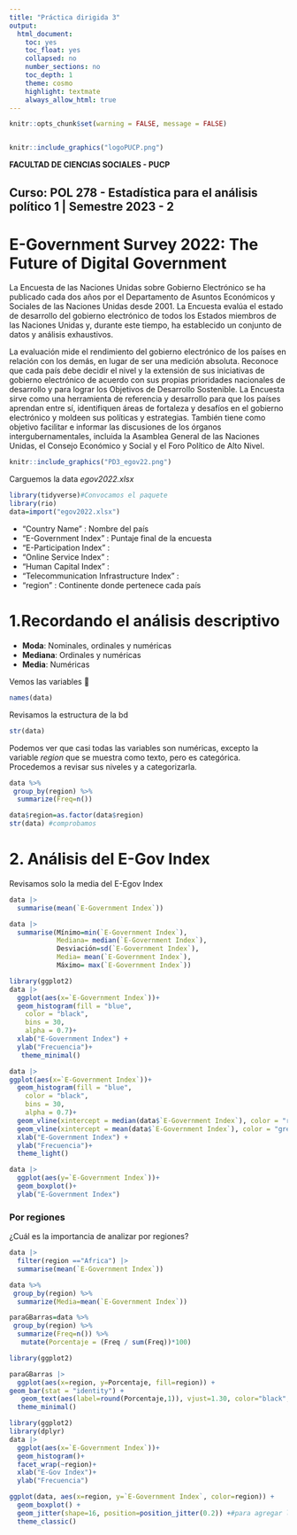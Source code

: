 ```yaml
---
title: "Práctica dirigida 3"
output:
  html_document:
    toc: yes
    toc_float: yes
    collapsed: no
    number_sections: no
    toc_depth: 1
    theme: cosmo
    highlight: textmate
    always_allow_html: true
---
```


```r
knitr::opts_chunk$set(warning = FALSE, message = FALSE) 
```

<center><img src=" " width="200"/></center>

```r
knitr::include_graphics("logoPUCP.png") 
```

**FACULTAD DE CIENCIAS SOCIALES - PUCP**<br>

## Curso: POL 278 - Estadística para el análisis político 1 \| Semestre 2023 - 2 <br>

# **E-Government Survey 2022: The Future of Digital Government**

La Encuesta de las Naciones Unidas sobre Gobierno Electrónico se ha publicado cada dos años por el Departamento de Asuntos Económicos y Sociales de las Naciones Unidas desde 2001. La Encuesta evalúa el estado de desarrollo del gobierno electrónico de todos los Estados miembros de las Naciones Unidas y, durante este tiempo, ha establecido un conjunto de datos y análisis exhaustivos.

La evaluación mide el rendimiento del gobierno electrónico de los países en relación con los demás, en lugar de ser una medición absoluta. Reconoce que cada país debe decidir el nivel y la extensión de sus iniciativas de gobierno electrónico de acuerdo con sus propias prioridades nacionales de desarrollo y para lograr los Objetivos de Desarrollo Sostenible. La Encuesta sirve como una herramienta de referencia y desarrollo para que los países aprendan entre sí, identifiquen áreas de fortaleza y desafíos en el gobierno electrónico y moldeen sus políticas y estrategias. También tiene como objetivo facilitar e informar las discusiones de los órganos intergubernamentales, incluida la Asamblea General de las Naciones Unidas, el Consejo Económico y Social y el Foro Político de Alto Nivel.

```r
knitr::include_graphics("PD3_egov22.png") 
```

Carguemos la data *egov2022.xlsx*

```r
library(tidyverse)#Convocamos el paquete
library(rio)    
data=import("egov2022.xlsx") 
```

-   "Country Name" : Nombre del país\
-   "E-Government Index" : Puntaje final de la encuesta\
-   "E-Participation Index" :\
-   "Online Service Index" :\
-   "Human Capital Index" :\
-   "Telecommunication Infrastructure Index" :
-   "region" : Continente donde pertenece cada país

# **1.Recordando el análisis descriptivo**

-   **Moda**: Nominales, ordinales y numéricas
-   **Mediana**: Ordinales y numéricas
-   **Media**: Numéricas

Vemos las variables 🧐

```r
names(data)
```
Revisamos la estructura de la bd
```r
str(data)
```

Podemos ver que casi todas las variables son numéricas, excepto la variable *region* que se muestra como texto, pero es categórica. Procedemos a revisar sus niveles y a categorizarla.

```r
data %>%
 group_by(region) %>%
  summarize(Freq=n())
```

```r
data$region=as.factor(data$region)
str(data) #comprobamos
```

# **2. Análisis del E-Gov Index**

Revisamos solo la media del E-Egov Index
```r
data |>
  summarise(mean(`E-Government Index`))
```

```r
data |>
  summarise(Mínimo=min(`E-Government Index`), 
            Mediana= median(`E-Government Index`), 
            Desviación=sd(`E-Government Index`),
            Media= mean(`E-Government Index`),
            Máximo= max(`E-Government Index`))
```

```r
library(ggplot2)
data |>
  ggplot(aes(x=`E-Government Index`))+
  geom_histogram(fill = "blue",
    color = "black",
    bins = 30,
    alpha = 0.7)+
  xlab("E-Government Index") +
  ylab("Frecuencia")+
   theme_minimal()
```

```r
data |>
ggplot(aes(x=`E-Government Index`))+
  geom_histogram(fill = "blue",
    color = "black",
    bins = 30,
    alpha = 0.7)+
  geom_vline(xintercept = median(data$`E-Government Index`), color = "red")+
  geom_vline(xintercept = mean(data$`E-Government Index`), color = "green")+
  xlab("E-Government Index") +
  ylab("Frecuencia")+
  theme_light()
```

```r
data |> 
  ggplot(aes(y=`E-Government Index`))+
  geom_boxplot()+
  ylab("E-Government Index")
```

### Por regiones

¿Cuál es la importancia de analizar por regiones?

```r
data |> 
  filter(region =="Africa") |>
  summarise(mean(`E-Government Index`))
```

```r
data %>%
 group_by(region) %>%
  summarize(Media=mean(`E-Government Index`)) 
```

```r
paraGBarras=data %>%
 group_by(region) %>%
  summarize(Freq=n()) %>%
   mutate(Porcentaje = (Freq / sum(Freq))*100)
```

```r
library(ggplot2)

paraGBarras |> 
  ggplot(aes(x=region, y=Porcentaje, fill=region)) + 
geom_bar(stat = "identity") +
   geom_text(aes(label=round(Porcentaje,1)), vjust=1.30, color="black", size=3)+
  theme_minimal()
```

```r
library(ggplot2)
library(dplyr)
data |>
  ggplot(aes(x=`E-Government Index`))+
  geom_histogram()+
  facet_wrap(~region)+
  xlab("E-Gov Index")+
  ylab("Frecuencia")
```

```r
ggplot(data, aes(x=region, y=`E-Government Index`, color=region)) + 
  geom_boxplot() + 
  geom_jitter(shape=16, position=position_jitter(0.2)) +#para agregar los casos como puntos
  theme_classic()
```
